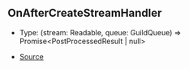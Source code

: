 ## OnAfterCreateStreamHandler

- Type: (stream: Readable, queue: GuildQueue) => Promise\<PostProcessedResult \| null>

- [Source](https://github.com/Androz2091/discord-player/blob/e2a9cfc/packages/discord-player/src/manager/GuildQueue.ts#L64)